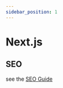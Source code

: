 ```yaml
---
sidebar_position: 1
---
```


# Next.js

## SEO
see the [SEO Guide](https://dminhvu.com/post/nextjs-seo#generate-sitemap-for-nextjs-app-router)
